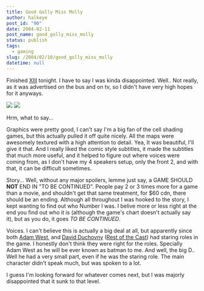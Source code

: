 ```yaml
---
title: Good Golly Miss Molly
author: halkeye
post_id: "90"
date: 2004-02-11
post_name: good_golly_miss_molly
status: publish
tags:
  - gaming
slug: /2004/02/10/good_golly_miss_molly
datetime: null
---
```


Finished [XIII](https://www.xiii-thegame.com/) tonight. I have to say I was kinda disappointed. Well.. Not really, as it was advertised on the bus and on tv, so I didn't have very high hopes for it anyways.

![](clp00014.png)
![](clp00007.png)

Hrm, what to say...

Graphics were pretty good, I can't say I'm a big fan of the cell shading games, but this actually pulled it off quite nicely. All the maps were awesomely textured with a high attention to detail. Yea, It was beautiful, I'll give it that. And I really liked the comic style subtitles, it made the subtitles that much more useful, and it helped to figure out where voices were coming from, as I don't have my 4 speakers setup, only the front 2, and with that, it can be difficult sometimes.

Story... Well, without any major spoilers, lemme just say, a GAME SHOULD **NOT** END IN "TO BE CONTINUED". People pay 2 or 3 times more for a game than a movie, and shouldn't get that same treatment, for $60 cdn, there should be an ending. Although all throughout I was hooked to the story, I kept wanting to find out who Number I was. I belive more or less right at the end you find out who it is (although the game's chart doesn't actually say it), but as you do, it goes _TO BE CONTINUED_.

Voices. I can't believe this is actually a big deal at all, but apparently since both [Adam West](https://www.imdb.com/name/nm0001842/), and [David Duchovny](https://www.imdb.com/name/nm0000141/) ([Rest of the Cast](https://www.imdb.com/title/tt0365948/)) had staring roles in the game. I honestly don't think they were right for the roles. Specially Adam West as he will be ever known as batman to me. And well, the big D.. Well he had a very small part, even if he was the staring role. The main character didn't speak much, but was spoken to a lot.

I guess I'm looking forward for whatever comes next, but I was majorly disappointed that it sunk to that level.
